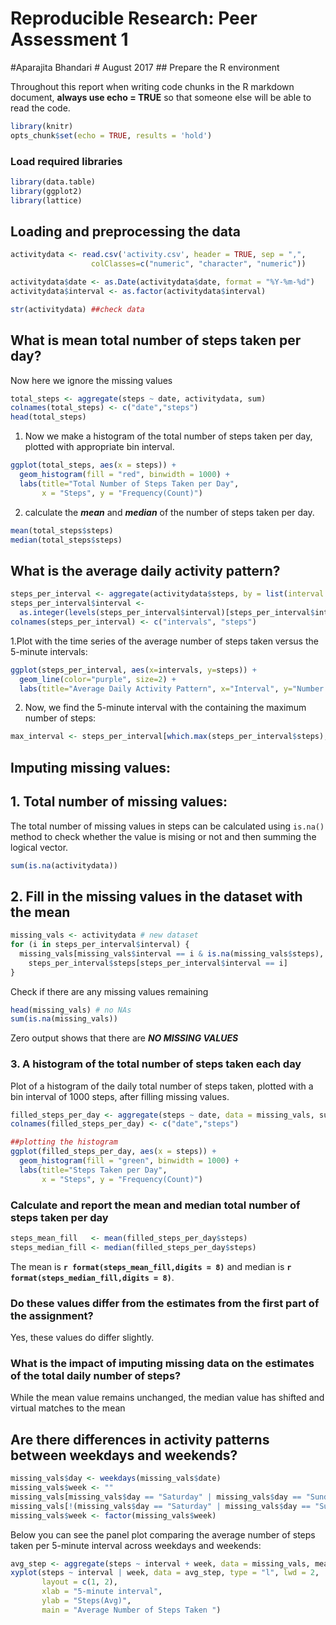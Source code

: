 # Reproducible Research: Peer Assessment 1
#Aparajita Bhandari
# August 2017
## Prepare the R environment

Throughout this report when writing code chunks in the R markdown document, **always use echo = TRUE** so that someone else will be able to read the code. 

```r
library(knitr)
opts_chunk$set(echo = TRUE, results = 'hold')
```
### Load required libraries
```r
library(data.table)
library(ggplot2) 
library(lattice)
```
## Loading and preprocessing the data
```r

activitydata <- read.csv('activity.csv', header = TRUE, sep = ",",
                  colClasses=c("numeric", "character", "numeric"))

activitydata$date <- as.Date(activitydata$date, format = "%Y-%m-%d")
activitydata$interval <- as.factor(activitydata$interval)

str(activitydata) ##check data
```

## What is mean total number of steps taken per day?

Now here we ignore the missing values


```r
total_steps <- aggregate(steps ~ date, activitydata, sum)
colnames(total_steps) <- c("date","steps")
head(total_steps)
```
1. Now we make a histogram of the total number of steps taken per day, plotted with appropriate bin interval.

```r
ggplot(total_steps, aes(x = steps)) + 
  geom_histogram(fill = "red", binwidth = 1000) + 
  labs(title="Total Number of Steps Taken per Day", 
       x = "Steps", y = "Frequency(Count)")
```

2. calculate the ***mean*** and ***median*** of the number of steps taken per day.

```r
mean(total_steps$steps)
median(total_steps$steps)
```

## What is the average daily activity pattern?
```r
steps_per_interval <- aggregate(activitydata$steps, by = list(interval = activitydata$interval),FUN=mean, na.rm=TRUE)
steps_per_interval$interval <- 
  as.integer(levels(steps_per_interval$interval)[steps_per_interval$interval])
colnames(steps_per_interval) <- c("intervals", "steps")
```

1.Plot with the time series of the average number of steps taken versus the 5-minute intervals:
```r
ggplot(steps_per_interval, aes(x=intervals, y=steps)) +   
  geom_line(color="purple", size=2) +  
  labs(title="Average Daily Activity Pattern", x="Interval", y="Number of steps") 
```

2. Now, we find the 5-minute interval with the containing the maximum number of steps:

```r
max_interval <- steps_per_interval[which.max(steps_per_interval$steps),]
```

## Imputing missing values:

## 1. Total number of missing values:

The total number of missing values in steps can be calculated using `is.na()` method to check whether the value is mising or not and then summing the logical vector.

```r
sum(is.na(activitydata))

```


## 2. Fill in the missing values in the dataset with the mean 

```r
missing_vals <- activitydata # new dataset 
for (i in steps_per_interval$interval) {
  missing_vals[missing_vals$interval == i & is.na(missing_vals$steps), ]$steps <- 
    steps_per_interval$steps[steps_per_interval$interval == i]
}
```
Check if there are any missing values remaining 

```r
head(missing_vals) # no NAs
sum(is.na(missing_vals))
```
Zero output shows that there are ***NO MISSING VALUES***

### 3. A histogram of the total number of steps taken each day

Plot of a histogram of the daily total number of steps taken, plotted with a bin interval of 1000 steps, after filling missing values.

```r
filled_steps_per_day <- aggregate(steps ~ date, data = missing_vals, sum)
colnames(filled_steps_per_day) <- c("date","steps")

##plotting the histogram
ggplot(filled_steps_per_day, aes(x = steps)) + 
  geom_histogram(fill = "green", binwidth = 1000) + 
  labs(title="Steps Taken per Day", 
       x = "Steps", y = "Frequency(Count)")
```


### Calculate and report the **mean** and **median** total number of steps taken per day

```r
steps_mean_fill   <- mean(filled_steps_per_day$steps)
steps_median_fill <- median(filled_steps_per_day$steps)
```
The mean is **`r format(steps_mean_fill,digits = 8)`** and median is **`r format(steps_median_fill,digits = 8)`**.

### Do these values differ from the estimates from the first part of the assignment?
Yes, these values do differ slightly.

### What is the impact of imputing missing data on the estimates of the total daily number of steps?
While the mean value remains unchanged, the median value has shifted and virtual matches to the mean

## Are there differences in activity patterns between weekdays and weekends?
```r
missing_vals$day <- weekdays(missing_vals$date)
missing_vals$week <- ""
missing_vals[missing_vals$day == "Saturday" | missing_vals$day == "Sunday", ]$week <- "weekend"
missing_vals[!(missing_vals$day == "Saturday" | missing_vals$day == "Sunday"), ]$week <- "weekday"
missing_vals$week <- factor(missing_vals$week)
```

Below you can see the panel plot comparing the average number of steps taken per 5-minute interval across weekdays and weekends:
```r
avg_step <- aggregate(steps ~ interval + week, data = missing_vals, mean)
xyplot(steps ~ interval | week, data = avg_step, type = "l", lwd = 2,
       layout = c(1, 2), 
       xlab = "5-minute interval", 
       ylab = "Steps(Avg)",
       main = "Average Number of Steps Taken ")
```






